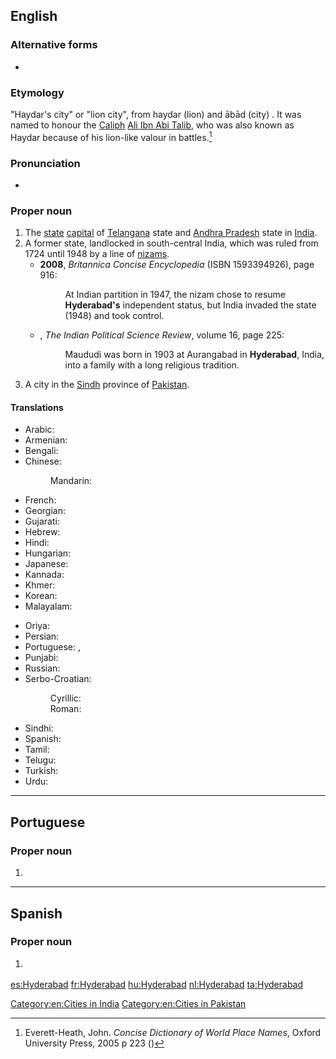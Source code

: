 ==English==
{{wikipedia|Hyderabad, India}}
{{wikipedia|Hyderabad, Sindh}}

===Alternative forms===
* {{alter|en|Haidarabad}}

===Etymology===
"Haydar's city" or "lion city", from haydar (lion) and ābād (city) {{suffix|haydar|abad|lang=en}}. It was named to honour the [[Caliph]] [[Ali Ibn Abi Talib]], who was also known as Haydar because of his lion-like valour in battles.<ref name="Everett-Heath2005">Everett-Heath, John. ''Concise Dictionary of World Place Names'', Oxford University Press, 2005 p&nbsp;223 ({{ISBN|978-0-19-860537-9}})</ref>

<references />

===Pronunciation===
* {{IPA|/ˈhaɪdəɹəbɑːd/|lang=en}}

===Proper noun===
{{en-proper noun}}

# The [[state]] [[capital]] of [[Telangana]] state and [[Andhra Pradesh]] state in [[India]].
# A former state, landlocked in south-central India, which was ruled from 1724 until 1948 by a line of [[nizam]]s.
#* '''2008''', ''Britannica Concise Encyclopedia'' (ISBN 1593394926), page 916:
#*: At Indian partition in 1947, the nizam chose to resume '''Hyderabad's''' independent status, but India invaded the state (1948) and took control.
#* {{rfdate}}, ''The Indian Political Science Review'', volume 16, page 225:
#*: Maududi was born in 1903 at Aurangabad in '''Hyderabad''', India, into a family with a long religious tradition.
# A city in the [[Sindh]] province of [[Pakistan]].

====Translations====
{{trans-top|capital of Telangana}}
* Arabic: {{t|ar|حَيْدَر أَبَاد|m}}
* Armenian: {{t|hy|Հայդարաբադ}}
* Bengali: {{t|bn|হায়দরাবাদ|tr=haydôrabad|sc=Beng}}
* Chinese:
*: Mandarin: {{t|cmn|海得拉巴|tr=Hǎidelābā|sc=Hani}}
* French: {{t|fr|Hyderābād}}
* Georgian: {{t|ka|ჰაიდარაბადი}}
* Gujarati: {{t|gu|હૈદરાબાદ|tr=Haidarābād|sc=Gujr}}
* Hebrew: {{t|he|היידראבאד|sc=Hebr}}
* Hindi: {{t|hi|हैदराबाद|tr=haidarābād|sc=Deva}}
* Hungarian: {{t+|hu|Haidarábád}}
* Japanese: {{t|ja|ハイデラバード|tr=Haiderabādo}}
* Kannada: {{t+|kn|ಹೈದರಾಬಾದ್|sc=Knda}}
* Khmer: {{t|km|ហ៊ី​ដឺ​រ៉ា​បេ​ដ|tr=hiidəɨraabaed|sc=Khmr}}
* Korean: {{t|ko|하이데라바드|tr=Haiderabadeu|sc=Hang}}
* Malayalam: {{t|ml|ഹൈദരാബാദ്|sc=Mlym}}
{{trans-mid}}
* Oriya: {{t|or|ହୈଦରାବାଦ|tr=Haidôrābādô|sc=Orya}}
* Persian: {{t|fa|حیدرآباد|tr=Heydar-âbâd|sc=fa-Arab}}
* Portuguese: {{t|pt|Hyderabad|f}}, {{t|pt|Hiderabade|f}}
* Punjabi: {{t|pa|ਹੈਦਰਾਬਾਦ|tr=Haidarābād|sc=Guru}}
* Russian: {{t+|ru|Хайдараба́д|m}}
* Serbo-Croatian:
*: Cyrillic: {{t|sh|Хајдерабад|m|sc=Cyrl}}
*: Roman: {{t|sh|Hajderabad|m}}
* Sindhi: {{t|sd|حيدر اباد|alt=حيدر آباد|tr=Haidarābād|sc=sd-Arab}}
* Spanish: {{t+|es|Hyderabad}}
* Tamil: {{t|ta|ஐதராபாத்|sc=Taml}}
* Telugu: {{t|te|హైదరాబాదు|sc=Telu}}
* Turkish: {{t|tr|Haydarabad}}
* Urdu: {{t|ur|حیدرآباد|tr=haidarābād|sc=ur-Arab}}
{{trans-bottom}}

[[Category:en:Cities in India]]
[[Category:en:Cities in Pakistan]]

----

==Portuguese==

===Proper noun===
{{pt-proper noun|f}}

# {{alternative form of|Hiderabade|lang=pt}}

----

==Spanish==
{{wikipedia|lang=es}}

===Proper noun===
{{es-proper noun}}

# {{l|en|Hyderabad}} {{gloss|capital of Telangana}}

[[es:Hyderabad]]
[[fr:Hyderabad]]
[[hu:Hyderabad]]
[[nl:Hyderabad]]
[[ta:Hyderabad]]